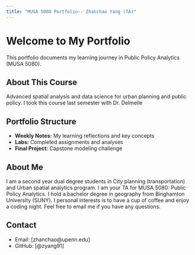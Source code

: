 ```yaml
---
title: "MUSA 5080 Portfolio-- Zhanchao Yang (TA)"
---
```


# Welcome to My Portfolio

This portfolio documents my learning journey in Public Policy Analytics (MUSA 5080).

## About This Course
Advanced spatial analysis and data science for urban planning and public policy. I took this course last semester with Dr. Delmelle

## Portfolio Structure
- **Weekly Notes:** My learning reflections and key concepts
- **Labs:** Completed assignments and analyses
- **Final Project:** Capstone modeling challenge

## About Me
I am a second year dual degree students in City planning (transportation) and Urban spatial analytics program. I am your TA for MUSA 5080: Public Policy Analytics.  I hold a bachelor degree in geography from Binghamton University (SUNY). I personal interests is to have a cup of coffee and enjoy a coding night. Feel free to email me if you have any questions.

## Contact
- Email: [zhanchao@upenn.edu]
- GitHub: [@zyang91]
